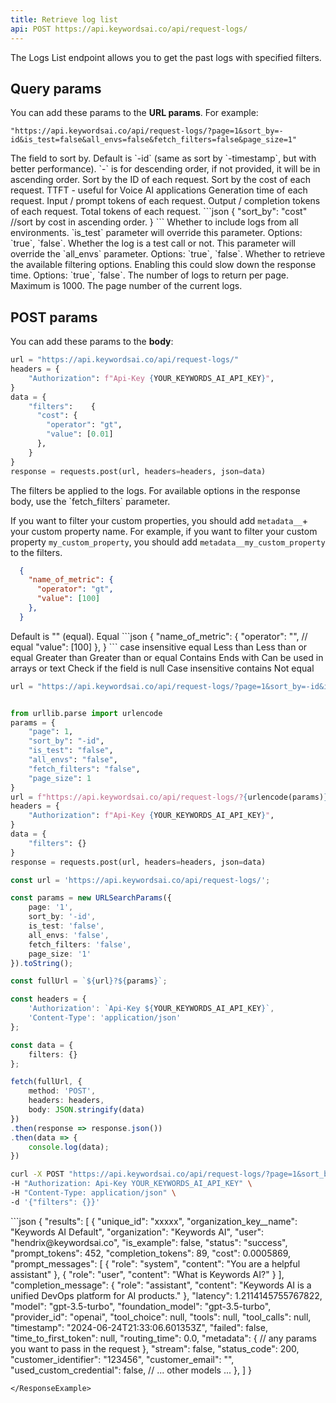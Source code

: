 ```yaml
---
title: Retrieve log list
api: POST https://api.keywordsai.co/api/request-logs/
---
```


The Logs List endpoint allows you to get the past logs with specified filters.


## Query params
You can add these params to the **URL params**.
For example:
```
"https://api.keywordsai.co/api/request-logs/?page=1&sort_by=-id&is_test=false&all_envs=false&fetch_filters=false&page_size=1"
```

<ParamField query="sort_by" type="string" required>
  The field to sort by. Default is `-id` (same as sort by `-timestamp`, but with better performance).
  `-` is for descending order, if not provided, it will be in ascending order.
  <AccordionGroup>
    <Accordion title="Properties">
        <ParamField body="id" type="string">
            Sort by the ID of each request.
        </ParamField>
        <ParamField body="cost" type="string">
            Sort by the cost of each request.
        </ParamField>
        <ParamField body="time_to_first_token" type="string">
           TTFT - useful for Voice AI applications
        </ParamField>
        <ParamField body="latency" type="string">
          Generation time of each request.
        </ParamField>
        <ParamField body="prompt_tokens" type="string">
          Input / prompt tokens of each request.
        </ParamField>
        <ParamField body="completion_tokens" type="string">
          Output / completion tokens of each request.
        </ParamField>
        <ParamField body="all_tokens" type="string">
          Total tokens of each request.
        </ParamField>
    </Accordion>
    <Accordion title="Example">
    ```json
    {
      "sort_by": "cost" //sort by cost in ascending order.
    }
    ```
    </Accordion>
</AccordionGroup>
</ParamField>
<ParamField query="all_envs" type="string" default="false">
  Whether to include logs from all environments. `is_test` parameter will override this parameter.
  Options: `true`, `false`.
</ParamField>

<ParamField query="is_test" type="string" default="false">
  Whether the log is a test call or not. This parameter will override the `all_envs` parameter.
  Options: `true`, `false`.
</ParamField>

<ParamField query="fetch_filters" type="string" default="false">
  Whether to retrieve the available filtering options. Enabling this could slow down the response time.
  Options: `true`, `false`.
</ParamField>

<ParamField query="page_size" type="number" default={100}>
  The number of logs to return per page. Maximum is 1000.
</ParamField>

<ParamField query="page" type="number" default={1}>
  The page number of the current logs.
</ParamField>

## POST params
You can add these params to the **body**:
```python
url = "https://api.keywordsai.co/api/request-logs/"
headers = {
    "Authorization": f"Api-Key {YOUR_KEYWORDS_AI_API_KEY}",
}
data = {
    "filters":    {
      "cost": {
        "operator": "gt",
        "value": [0.01]
      },
    }
}
response = requests.post(url, headers=headers, json=data)
```

<ParamField body="filters" type="object" default={{}}>
  The filters be applied to the logs. For available options in the response body, use the `fetch_filters` parameter.

<Note>If you want to filter your custom properties, you should add `metadata__`+ your custom property name. For example, if you want to filter your custom property `my_custom_property`, you should add `metadata__my_custom_property` to the filters.</Note>
<Accordion title="Example">
  ```json
    {
      "name_of_metric": {
        "operator": "gt",
        "value": [100]
      },
    }
```

  </Accordion>
</ParamField>

<ParamField body="operator" type="string" required>
  Default is "" (equal).
  <Accordion title="Properties">
        <ParamField body=" " type="string">
            Equal
            <Accordion title="Example">
            ```json
            {
              "name_of_metric": {
                "operator": "", // equal
                "value": [100]
              },
            }
            ```
            </Accordion>
        </ParamField>
        <ParamField body="iexact" type="string">
            case insensitive equal
        </ParamField>
        <ParamField body="lt" type="string">
           Less than
        </ParamField>
        <ParamField body="lte" type="string">
           Less than or equal
        </ParamField>
        <ParamField body="gt" type="string">
          Greater than
        </ParamField>
        <ParamField body="gte" type="string">
          Greater than or equal
        </ParamField>
        <ParamField body="contains" type="string">
          Contains
        </ParamField>
        <ParamField body="endswith" type="string">
          Ends with
        </ParamField>
        <ParamField body="in" type="string">
          Can be used in arrays or text
        </ParamField>
        <ParamField body="isnull" type="string">
          Check if the field is null
        </ParamField>
        <ParamField body="icontains" type="string">
          Case insensitive contains
        </ParamField>
        <ParamField body="not" type="string">
          Not equal
        </ParamField>
    </Accordion>

</ParamField>

<RequestExample>

```python Python
url = "https://api.keywordsai.co/api/request-logs/?page=1&sort_by=-id&is_test=false&all_envs=false&fetch_filters=false&page_size=1"


from urllib.parse import urlencode
params = {
    "page": 1,
    "sort_by": "-id",
    "is_test": "false",
    "all_envs": "false",
    "fetch_filters": "false",
    "page_size": 1
}
url = f"https://api.keywordsai.co/api/request-logs/?{urlencode(params)}"
headers = {
    "Authorization": f"Api-Key {YOUR_KEYWORDS_AI_API_KEY}",
}
data = {
    "filters": {}
}
response = requests.post(url, headers=headers, json=data)
```
```typescript TypeScript
const url = 'https://api.keywordsai.co/api/request-logs/';

const params = new URLSearchParams({
    page: '1',
    sort_by: '-id',
    is_test: 'false',
    all_envs: 'false',
    fetch_filters: 'false',
    page_size: '1'
}).toString();

const fullUrl = `${url}?${params}`;

const headers = {
    'Authorization': `Api-Key ${YOUR_KEYWORDS_AI_API_KEY}`,
    'Content-Type': 'application/json'
};

const data = {
    filters: {}
};

fetch(fullUrl, {
    method: 'POST',
    headers: headers,
    body: JSON.stringify(data)
})
.then(response => response.json())
.then(data => {
    console.log(data);
})
```
```bash cURL
curl -X POST "https://api.keywordsai.co/api/request-logs/?page=1&sort_by=-id&is_test=false&all_envs=false&fetch_filters=false&page_size=1" \
-H "Authorization: Api-Key YOUR_KEYWORDS_AI_API_KEY" \
-H "Content-Type: application/json" \
-d '{"filters": {}}'

```
</RequestExample>
<ResponseExample>
```json
{
    "results": [
       {
        "unique_id": "xxxxx",
        "organization_key__name": "Keywords AI Default",
        "organization": "Keywords AI",
        "user": "hendrix@keywordsai.co",
        "is_example": false,
        "status": "success",
        "prompt_tokens": 452,
        "completion_tokens": 89,
        "cost": 0.0005869,
        "prompt_messages": [
                {
                    "role": "system",
                    "content": "You are a helpful assistant"
                },
                {
                    "role": "user",
                    "content": "What is Keywords AI?"
                }
        ],
        "completion_message": {
                "role": "assistant",
                "content": "Keywords AI is a unified DevOps platform for AI products."
        },
        "latency": 1.2114145755767822,
        "model": "gpt-3.5-turbo",
        "foundation_model": "gpt-3.5-turbo",
        "provider_id": "openai",
        "tool_choice": null,
        "tools": null,
        "tool_calls": null,
        "timestamp": "2024-06-24T21:33:06.601353Z",
        "failed": false,
        "time_to_first_token": null,
        "routing_time": 0.0,
        "metadata": {
            // any params you want to pass in the request
            },
        "stream": false,
        "status_code": 200,
        "customer_identifier": "123456",
        "customer_email": "",
        "used_custom_credential": false,
       // ... other models ... 
       },
    ]
}

```
</ResponseExample>